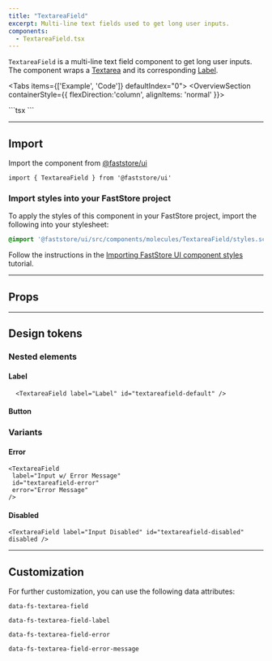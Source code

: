 ```yaml
---
title: "TextareaField"
excerpt: Multi-line text fields used to get long user inputs.
components:
  - TextareaField.tsx
---
```


`TextareaField` is a multi-line text field component to get long user inputs. The component wraps a [Textarea](https://developers.vtex.com/docs/guides/faststore/atoms-textarea) and its corresponding [Label](https://developers.vtex.com/docs/guides/faststore/atoms-label).

<Tabs items={['Example', 'Code']} defaultIndex="0">
  <Tab>
    <OverviewSection containerStyle={{ flexDirection:'column', alignItems: 'normal' }}>
      <TextareaField label="Label" id="textareafield-default" />
      <TextareaField
        label="Input w/ Error Message"
        id="textareafield-error"
        error="Error Message"
      />
      <TextareaField label="Input Disabled" id="textareafield-disabled" disabled />
    </OverviewSection>

  </Tab>
  <Tab>
    ```tsx
      <TextareaField label="Label" id="textareafield-default" />
      <TextareaField
        label="Input w/ Error Message"
        id="textareafield-error"
        error="Error Message"
      />
      <TextareaField label="Input Disabled" id="textareafield-disabled" disabled />
    ```
  </Tab>
</Tabs>

---

## Import

Import the component from [@faststore/ui](https://developers.vtex.com/docs/guides/faststore/components-index)

```tsx
import { TextareaField } from '@faststore/ui'
```

### Import styles into your FastStore project

To apply the styles of this component in your FastStore project, import the following into your stylesheet:

```scss
@import '@faststore/ui/src/components/molecules/TextareaField/styles.scss';
```

Follow the instructions in the [Importing FastStore UI component styles](https://developers.vtex.com/docs/guides/faststore/using-themes-importing-ui-components-styles) tutorial.

---

## Props

<ComponentPropsSection component="TextareaField" />

---

## Design tokens

<TokenTable>
  <TokenRow
    token="--fs-textarea-width"
    value="100%"
  />
  <TokenRow
    token="--fs-textarea-height"
    value="100%"
  />
  <TokenDivider />
  <TokenRow
    token="--fs-textarea-field-padding"
    value="18px var(--fs-spacing-2) 0"
  />
  <TokenRow
    token="--fs-textarea-field-color"
    value="var(--fs-color-text)"
    isColor
  />
  <TokenRow
    token="--fs-textarea-field-size"
    value="var(--fs-text-size-body)"
  />
  <TokenRow
    token="--fs-textarea-field-border-color"
    value="var(--fs-border-color)"
    isColor
  />
  <TokenDivider />
  <TokenRow
    token="--fs-textarea-field-transition-function"
    value="var(--fs-transition-function)"
  />
  <TokenRow
    token="--fs-textarea-field-transition-property"
    value="var(--fs-transition-property)"
  />
  <TokenRow
    token="--fs-textarea-field-transition-timing"
    value="var(--fs-transition-timing)"
  />
</TokenTable>

### Nested elements

#### Label

<OverviewSection>
  <TextareaField label="Label" id="textareafield-default" />
</OverviewSection>

```tsx
  <TextareaField label="Label" id="textareafield-default" />
```

<TokenTable>
  <TokenRow
    token="--fs-textarea-field-label-placeholder-top-padding"
    value="var(--fs-spacing-2)"
  />
  <TokenRow
    token="--fs-textarea-field-label-max-width"
    value="var(--fs-textarea-width)"
  />
  <TokenRow
    token="--fs-textarea-field-label-max-height"
    value="calc(var(--fs-textarea-height) - var(--fs-textarea-field-label-placeholder-top-padding))"
  />
  <TokenDivider />
  <TokenRow
    token="--fs-textarea-field-label-padding"
    value="0 var(--fs-spacing-2)"
  />
  <TokenRow
    token="--fs-textarea-field-label-color"
    value="var(--fs-color-text-light)"
    isColor
  />
  <TokenRow
    token="--fs-textarea-field-label-size"
    value="var(--fs-text-size-tiny)"
  />
</TokenTable>

#### Button

<TokenTable>
  <TokenRow
    token="--fs-textarea-field-button-height"
    value="var(--fs-control-tap-size)"
  />
</TokenTable>

### Variants

#### Error

<OverviewSection>
  <TextareaField
  label="Input w/ Error Message"
  id="textareafield-error"
  error="Error Message"
  />
</OverviewSection>

```tsx
<TextareaField
 label="Input w/ Error Message"
 id="textareafield-error"
 error="Error Message"
/>
```

<TokenTable>
  <TokenRow
    token="--fs-textarea-field-error-message-size"
    value="var(--fs-text-size-legend)"
  />
  <TokenRow
    token="--fs-textarea-field-error-message-line-height"
    value="1.1"
  />
  <TokenRow
    token="--fs-textarea-field-error-message-margin-top"
    value="var(--fs-spacing-0)"
  />
  <TokenRow
    token="--fs-textarea-field-error-message-color"
    value="var(--fs-color-danger-text)"
    isColor
  />
  <TokenRow
    token="--fs-textarea-field-error-border-color"
    value="var(--fs-color-danger-border)"
    isColor
  />
  <TokenRow
    token="--fs-textarea-field-error-box-shadow"
    value="0 0 0 var(--fs-border-width) var(--fs-textarea-field-error-border-color)"
  />
  <TokenRow
    token="--fs-textarea-field-error-focus-ring"
    value="var(--fs-color-focus-ring-danger)"
    isColor
  />
</TokenTable>

#### Disabled

<OverviewSection>
  <TextareaField label="Input Disabled" id="textareafield-disabled" disabled />
</OverviewSection>

```tsx
<TextareaField label="Input Disabled" id="textareafield-disabled" disabled />
```

<TokenTable>
  <TokenRow
    token="--fs-textarea-field-disabled-bkg-color"
    value="var(--fs-color-disabled-bkg)"
    isColor
  />
  <TokenRow
    token="--fs-textarea-field-disabled-text-color"
    value="var(--fs-color-disabled-text)"
    isColor
  />
  <TokenRow
    token="--fs-textarea-field-disabled-border-width"
    value="var(--fs-border-width)"
  />
  <TokenRow
    token="--fs-textarea-field-disabled-border-color"
    value="var(--fs-border-color)"
    isColor
  />
</TokenTable>

---

## Customization

For further customization, you can use the following data attributes:

`data-fs-textarea-field`

`data-fs-textarea-field-label`

`data-fs-textarea-field-error`

`data-fs-textarea-field-error-message`
